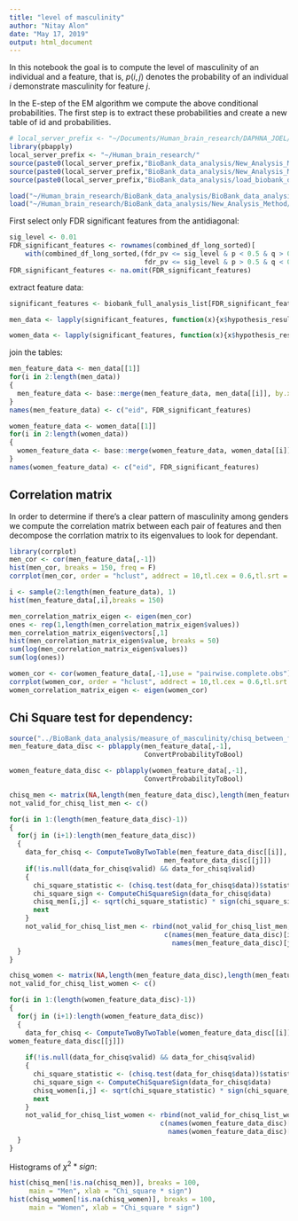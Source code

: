 ```yaml
---
title: "level of masculinity"
author: "Nitay Alon"
date: "May 17, 2019"
output: html_document
---
```


In this notebook the goal is to compute the level of masculinity of an individual and a feature, that is, $p(i,j)$ denotes the probability of an individual $i$ demonstrate masculinity for feature $j$.

In the E-step of the EM algorithm we compute the above conditional probabilities. The first step is to extract these probabilities and create a new table of id and probabilities.

```r
# local_server_prefix <- "~/Documents/Human_brain_research/DAPHNA_JOEL/"
library(pbapply)
local_server_prefix <- "~/Human_brain_research/"
source(paste0(local_server_prefix,"BioBank_data_analysis/New_Analysis_Method/Residuals_analysis_methods/analyze_full_brain_feature.R"))
source(paste0(local_server_prefix,"BioBank_data_analysis/New_Analysis_Method/Residuals_analysis_methods/method_helper.R"))
source(paste0(local_server_prefix,"BioBank_data_analysis/load_biobank_data.R"))

load("~/Human_brain_research/BioBank_data_analysis/BioBank_data_analysis_total.RData")
load("~/Human_brain_research/BioBank_data_analysis/New_Analysis_Method/Residuals_analysis_methods/Results/combined_df_long_sorted.RData")
```

First select only FDR significant features from the antidiagonal: 
```r
sig_level <- 0.01
FDR_significant_features <- rownames(combined_df_long_sorted)[
    with(combined_df_long_sorted,(fdr_pv <= sig_level & p < 0.5 & q > 0.5 |
                                  fdr_pv <= sig_level & p > 0.5 & q < 0.5))]  
FDR_significant_features <- na.omit(FDR_significant_features)
```

extract feature data:
```r
significant_features <- biobank_full_analysis_list[FDR_significant_features]

men_data <- lapply(significant_features, function(x){x$hypothesis_results$pure_type_vs_mixed_gender_em_results$alternative_hypothesis$men_responsebilities})

women_data <- lapply(significant_features, function(x){x$hypothesis_results$pure_type_vs_mixed_gender_em_results$alternative_hypothesis$women_responsebilities})
```

join the tables:
```r
men_feature_data <- men_data[[1]]
for(i in 2:length(men_data))
{
  men_feature_data <- base::merge(men_feature_data, men_data[[i]], by.x = "eid", by.y = "eid")
}
names(men_feature_data) <- c("eid", FDR_significant_features)
```

```r
women_feature_data <- women_data[[1]]
for(i in 2:length(women_data))
{
  women_feature_data <- base::merge(women_feature_data, women_data[[i]], by.x = "eid", by.y = "eid")
}
names(women_feature_data) <- c("eid", FDR_significant_features)
```

## Correlation matrix

In order to determine if there's a clear pattern of masculinity among genders we compute the correlation matrix between each pair of features and then decompose the corrlation matrix to its eigenvalues to look for dependant.
```r
library(corrplot)
men_cor <- cor(men_feature_data[,-1])
hist(men_cor, breaks = 150, freq = F)
corrplot(men_cor, order = "hclust", addrect = 10,tl.cex = 0.6,tl.srt = 45)
```

```r
i <- sample(2:length(men_feature_data), 1)
hist(men_feature_data[,i],breaks = 150)
```


```r
men_correlation_matrix_eigen <- eigen(men_cor)
ones <- rep(1,length(men_correlation_matrix_eigen$values))
men_correlation_matrix_eigen$vectors[,1]
hist(men_correlation_matrix_eigen$value, breaks = 50)
sum(log(men_correlation_matrix_eigen$values))
sum(log(ones))
```

```r
women_cor <- cor(women_feature_data[,-1],use = "pairwise.complete.obs")
corrplot(women_cor, order = "hclust", addrect = 10,tl.cex = 0.6,tl.srt = 45)
women_correlation_matrix_eigen <- eigen(women_cor)
```

## Chi Square test for dependency:

```r
source("../BioBank_data_analysis/measure_of_masculinity/chisq_between_features.R")
men_feature_data_disc <- pblapply(men_feature_data[,-1],
                                  ConvertProbabilityToBool) 

women_feature_data_disc <- pblapply(women_feature_data[,-1],
                                  ConvertProbabilityToBool) 
```


```r
chisq_men <- matrix(NA,length(men_feature_data_disc),length(men_feature_data_disc))
not_valid_for_chisq_list_men <- c()

for(i in 1:(length(men_feature_data_disc)-1))
{
  for(j in (i+1):length(men_feature_data_disc))
  {
    data_for_chisq <- ComputeTwoByTwoTable(men_feature_data_disc[[i]],
                                       men_feature_data_disc[[j]])
    if(!is.null(data_for_chisq$valid) && data_for_chisq$valid)
    {
      chi_square_statistic <- (chisq.test(data_for_chisq$data))$statistic
      chi_square_sign <- ComputeChiSquareSign(data_for_chisq$data)
      chisq_men[i,j] <- sqrt(chi_square_statistic) * sign(chi_square_sign)
      next
    }
    not_valid_for_chisq_list_men <- rbind(not_valid_for_chisq_list_men,
                                       c(names(men_feature_data_disc)[i],
                                         names(men_feature_data_disc)[j]))
  }
}
```


```r
chisq_women <- matrix(NA,length(men_feature_data_disc),length(men_feature_data_disc))
not_valid_for_chisq_list_women <- c()

for(i in 1:(length(women_feature_data_disc)-1))
{
  for(j in (i+1):length(women_feature_data_disc))
  {
    data_for_chisq <- ComputeTwoByTwoTable(women_feature_data_disc[[i]],
women_feature_data_disc[[j]])
    
    if(!is.null(data_for_chisq$valid) && data_for_chisq$valid)
    {
      chi_square_statistic <- (chisq.test(data_for_chisq$data))$statistic
      chi_square_sign <- ComputeChiSquareSign(data_for_chisq$data)
      chisq_women[i,j] <- sqrt(chi_square_statistic) * sign(chi_square_sign)
      next
    }
    not_valid_for_chisq_list_women <- rbind(not_valid_for_chisq_list_women,
                                      c(names(women_feature_data_disc)[i],
                                        names(women_feature_data_disc)[j]))
  }
}
```

Histograms of $\chi^2 * sign$:
```r
hist(chisq_men[!is.na(chisq_men)], breaks = 100,
     main = "Men", xlab = "Chi_square * sign")
hist(chisq_women[!is.na(chisq_women)], breaks = 100,
     main = "Women", xlab = "Chi_square * sign")
```

